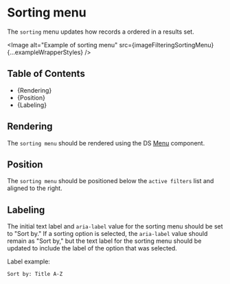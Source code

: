 


<Meta title="Style Guide/Filtering/Page elements/Sorting menu" />

# Sorting menu

The `sorting` menu updates how records a ordered in a results set.

<Image
  alt="Example of sorting menu"
  src={imageFilteringSortingMenu}
  {...exampleWrapperStyles}
/>

## Table of Contents

- {<Link href="#rendering" target="_self">Rendering</Link>}
- {<Link href="#position" target="_self">Position</Link>}
- {<Link href="#labeling" target="_self">Labeling</Link>}

## Rendering

The `sorting menu` should be rendered using the DS
[Menu](./?path=/docs/components-navigation-menu--docs) component.

## Position

The `sorting menu` should be positioned below the `active filters` list and aligned
to the right.

## Labeling

The initial text label and `aria-label` value for the sorting menu should be set
to "Sort by." If a sorting option is selected, the `aria-label` value should
remain as "Sort by," but the text label for the sorting menu should be updated
to include the label of the option that was selected.

Label example:

`Sort by: Title A-Z`
